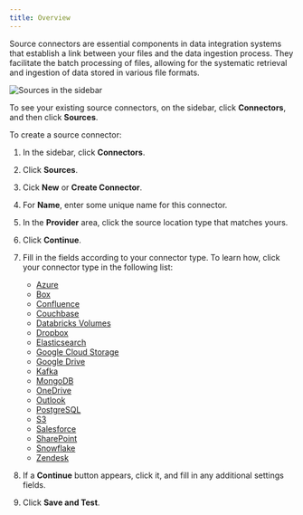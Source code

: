 ```yaml
---
title: Overview
---
```



<FirstTimeUISourceConnector />

Source connectors are essential components in data integration systems that establish a link between your files and the data ingestion process. They facilitate the batch processing of files, allowing for the systematic retrieval and ingestion of data stored in various file formats.

![Sources in the sidebar](/img/ui/Sources-Sidebar.png)

To see your existing source connectors, on the sidebar, click **Connectors**, and then click **Sources**.

To create a source connector:

1. In the sidebar, click **Connectors**.
2. Click **Sources**.
3. Cick **New** or **Create Connector**.
4. For **Name**, enter some unique name for this connector.
5. In the **Provider** area, click the source location type that matches yours.
6. Click **Continue**.
7. Fill in the fields according to your connector type. To learn how, click your connector type in the following list:

   - [Azure](/ui/sources/azure-blob-storage)
   - [Box](/ui/sources/box)
   - [Confluence](/ui/sources/confluence)
   - [Couchbase](/ui/sources/couchbase)
   - [Databricks Volumes](/ui/sources/databricks-volumes)
   - [Dropbox](/ui/sources/dropbox)
   - [Elasticsearch](/ui/sources/elasticsearch)
   - [Google Cloud Storage](/ui/sources/google-cloud)
   - [Google Drive](/ui/sources/google-drive)
   - [Kafka](/ui/sources/kafka)
   - [MongoDB](/ui/sources/mongodb)
   - [OneDrive](/ui/sources/onedrive)
   - [Outlook](/ui/sources/outlook)
   - [PostgreSQL](/ui/sources/postgresql)
   - [S3](/ui/sources/s3)
   - [Salesforce](/ui/sources/salesforce)
   - [SharePoint](/ui/sources/sharepoint)
   - [Snowflake](/ui/sources/snowflake)
   - [Zendesk](/ui/sources/zendesk)
        
8. If a **Continue** button appears, click it, and fill in any additional settings fields.
9. Click **Save and Test**. 
